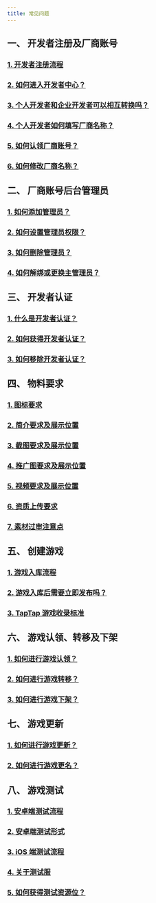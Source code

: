 ```yaml
---
title: 常见问题
---
```



## **一、 开发者注册及厂商账号**

### [<FaqLink>1. 开发者注册流程</FaqLink>](/store/)

### [<FaqLink>2. 如何进入开发者中心？</FaqLink>](/store#后台入口)

### [<FaqLink>3. 个人开发者和企业开发者可以相互转换吗？</FaqLink>](/store#个人开发者与企业开发者有什么区别可以互相转换吗)

### [<FaqLink>4. 个人开发者如何填写厂商名称？</FaqLink>](/store#个人开发者没有公司如何填写厂商名称)

### [<FaqLink>5. 如何认领厂商账号？</FaqLink>](/store#厂商名称已存在如何进行厂商账号认领)

### [<FaqLink>6. 如何修改厂商名称？</FaqLink>](/store#如何修改厂商名称)

## **二、 厂商账号后台管理员**

### [<FaqLink>1. 如何添加管理员？</FaqLink>](/store/store-admin/)

### [<FaqLink>2. 如何设置管理员权限？</FaqLink>](/store/store-admin#管理角色配置)

### [<FaqLink>3. 如何删除管理员？</FaqLink>](/store/store-admin#删除游戏成员)

### [<FaqLink>4. 如何解绑或更换主管理员？</FaqLink>](/store/store-admin#超级管理员可以解绑吗可以设置新的超级管理员吗)

## **三、 开发者认证**

### [<FaqLink>1. 什么是开发者认证？</FaqLink>](/store/store-auth/)

### [<FaqLink>2. 如何获得开发者认证？</FaqLink>](/store/store-auth#如何获得开发者认证)

### [<FaqLink>3. 如何移除开发者认证？</FaqLink>](/store/store-auth#如何移除开发者认证)

## **四、 物料要求**

### [<FaqLink>1. 图标要求</FaqLink>](/store/store-material/)

### [<FaqLink>2. 简介要求及展示位置</FaqLink>](/store/store-material#简介)

### [<FaqLink>3. 截图要求及展示位置</FaqLink>](/store/store-material#视频及截图)

### [<FaqLink>4. 推广图要求及展示位置</FaqLink>](/store/store-material#推广图)

### [<FaqLink>5. 视频要求及展示位置</FaqLink>](/store/store-material#视频)

### [<FaqLink>6. 资质上传要求</FaqLink>](/store/store-material#资质)

### [<FaqLink>7. 素材过审注意点</FaqLink>](/store/store-material#素材过审有哪些注意点)

## **五、 创建游戏**

### [<FaqLink>1. 游戏入库流程</FaqLink>](/store/store-creategame/)

### [<FaqLink>2. 游戏入库后需要立即发布吗？</FaqLink>](/store/store-creategame#创建游戏审核通过后可暂不发布游戏吗)

### [<FaqLink>3. TapTap 游戏收录标准</FaqLink>](/store/store-creategame#taptap-是所有的游戏都收录吗)

## **六、 游戏认领、转移及下架**

### [<FaqLink>1. 如何进行游戏认领？</FaqLink>](/store/store-creategame#我的游戏已经被-taptap-收录可以进行游戏认领吗)

### [<FaqLink>2. 如何进行游戏转移？</FaqLink>](/store/store-creategame#游戏主体可以进行转移吗)

### [<FaqLink>3. 如何进行游戏下架？</FaqLink>](/store/store-creategame#如何进行游戏下架)

## **七、 游戏更新**

### [<FaqLink>1. 如何进行游戏更新？</FaqLink>](/store/store-update/)

### [<FaqLink>2. 如何进行游戏更名？</FaqLink>](/store/store-update#游戏名称可以修改吗)

## **八、 游戏测试**

### [<FaqLink>1. 安卓端测试流程</FaqLink>](/store/store-test/)

### [<FaqLink>2. 安卓端测试形式</FaqLink>](/store/store-test#安卓端测试形式)

### [<FaqLink>3. iOS 端测试流程</FaqLink>](/store/store-test#ios-端测试流程)

### [<FaqLink>4. 关于测试服</FaqLink>](/store/store-test#什么是测试服测试服有什么优点如何创建测试服)

### [<FaqLink>5. 如何获得测试资源位？</FaqLink>](/store/store-test#测试资源)

